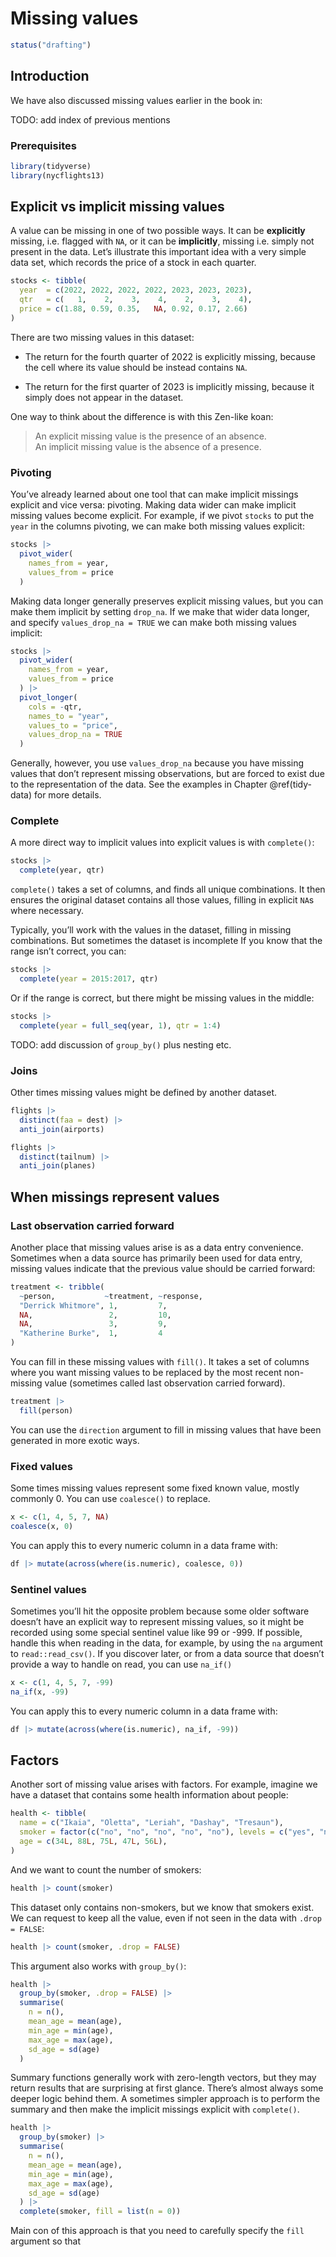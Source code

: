 # Missing values {#missing-values}

```r
status("drafting")
```

## Introduction

We have also discussed missing values earlier in the book in:

TODO: add index of previous mentions

### Prerequisites

```r
library(tidyverse)
library(nycflights13)
```

## Explicit vs implicit missing values

A value can be missing in one of two possible ways.
It can be **explicitly** missing, i.e. flagged with `NA`, or it can be **implicitly**, missing i.e. simply not present in the data.
Let's illustrate this important idea with a very simple data set, which records the price of a stock in each quarter.

```r
stocks <- tibble(
  year  = c(2022, 2022, 2022, 2022, 2023, 2023, 2023),
  qtr   = c(   1,    2,    3,    4,    2,    3,    4),
  price = c(1.88, 0.59, 0.35,   NA, 0.92, 0.17, 2.66)
)
```

There are two missing values in this dataset:

-   The return for the fourth quarter of 2022 is explicitly missing, because the cell where its value should be instead contains `NA`.

-   The return for the first quarter of 2023 is implicitly missing, because it simply does not appear in the dataset.

One way to think about the difference is with this Zen-like koan:

> An explicit missing value is the presence of an absence.\
> An implicit missing value is the absence of a presence.

### Pivoting

You've already learned about one tool that can make implicit missings explicit and vice versa: pivoting.
Making data wider can make implicit missing values become explicit.
For example, if we pivot `stocks` to put the `year` in the columns pivoting, we can make both missing values explicit:

```r
stocks |>
  pivot_wider(
    names_from = year, 
    values_from = price
  )
```

Making data longer generally preserves explicit missing values, but you can make them implicit by setting `drop_na`.
If we make that wider data longer, and specify `values_drop_na = TRUE` we can make both missing values implicit:

```r
stocks |>
  pivot_wider(
    names_from = year, 
    values_from = price
  ) |> 
  pivot_longer(
    cols = -qtr, 
    names_to = "year", 
    values_to = "price", 
    values_drop_na = TRUE
  )
```

Generally, however, you use `values_drop_na` because you have missing values that don't represent missing observations, but are forced to exist due to the representation of the data.
See the examples in Chapter \@ref(tidy-data) for more details.

### Complete

A more direct way to implicit values into explicit values is with `complete()`:

```r
stocks |>
  complete(year, qtr)
```

`complete()` takes a set of columns, and finds all unique combinations.
It then ensures the original dataset contains all those values, filling in explicit `NA`s where necessary.

Typically, you'll work with the values in the dataset, filling in missing combinations.
But sometimes the dataset is incomplete If you know that the range isn't correct, you can:

```r
stocks |>
  complete(year = 2015:2017, qtr)
```

Or if the range is correct, but there might be missing values in the middle:

```r
stocks |>
  complete(year = full_seq(year, 1), qtr = 1:4)
```

TODO: add discussion of `group_by()` plus nesting etc.

### Joins

Other times missing values might be defined by another dataset.

```r
flights |> 
  distinct(faa = dest) |> 
  anti_join(airports)

flights |> 
  distinct(tailnum) |> 
  anti_join(planes)
```

## When missings represent values

### Last observation carried forward

Another place that missing values arise is as a data entry convenience.
Sometimes when a data source has primarily been used for data entry, missing values indicate that the previous value should be carried forward:

```r
treatment <- tribble(
  ~person,           ~treatment, ~response,
  "Derrick Whitmore", 1,         7,
  NA,                 2,         10,
  NA,                 3,         9,
  "Katherine Burke",  1,         4
)
```

You can fill in these missing values with `fill()`.
It takes a set of columns where you want missing values to be replaced by the most recent non-missing value (sometimes called last observation carried forward).

```r
treatment |>
  fill(person)
```

You can use the `direction` argument to fill in missing values that have been generated in more exotic ways.

### Fixed values

Some times missing values represent some fixed known value, mostly commonly 0.
You can use `coalesce()` to replace.

```r
x <- c(1, 4, 5, 7, NA)
coalesce(x, 0)
```

You can apply this to every numeric column in a data frame with:

```r
df |> mutate(across(where(is.numeric), coalesce, 0))
```

### Sentinel values

Sometimes you'll hit the opposite problem because some older software doesn't have an explicit way to represent missing values, so it might be recorded using some special sentinel value like 99 or -999.
If possible, handle this when reading in the data, for example, by using the `na` argument to `read::read_csv()`.
If you discover later, or from a data source that doesn't provide a way to handle on read, you can use `na_if()`

```r
x <- c(1, 4, 5, 7, -99)
na_if(x, -99)
```

You can apply this to every numeric column in a data frame with:

```r
df |> mutate(across(where(is.numeric), na_if, -99))
```

## Factors

Another sort of missing value arises with factors.
For example, imagine we have a dataset that contains some health information about people:

```r
health <- tibble(
  name = c("Ikaia", "Oletta", "Leriah", "Dashay", "Tresaun"),
  smoker = factor(c("no", "no", "no", "no", "no"), levels = c("yes", "no")),
  age = c(34L, 88L, 75L, 47L, 56L),
)
```

And we want to count the number of smokers:

```r
health |> count(smoker)
```

This dataset only contains non-smokers, but we know that smokers exist.
We can request to keep all the value, even if not seen in the data with `.drop = FALSE`:

```r
health |> count(smoker, .drop = FALSE)
```

This argument also works with `group_by()`:

```r
health |> 
  group_by(smoker, .drop = FALSE) |> 
  summarise(
    n = n(),
    mean_age = mean(age),
    min_age = min(age),
    max_age = max(age),
    sd_age = sd(age)
  )
```

Summary functions generally work with zero-length vectors, but they may return results that are surprising at first glance.
There's almost always some deeper logic behind them.
A sometimes simpler approach is to perform the summary and then make the implicit missings explicit with `complete()`.

```r
health |> 
  group_by(smoker) |> 
  summarise(
    n = n(),
    mean_age = mean(age),
    min_age = min(age),
    max_age = max(age),
    sd_age = sd(age)
  ) |> 
  complete(smoker, fill = list(n = 0))
```

Main con of this approach is that you need to carefully specify the `fill` argument so that
